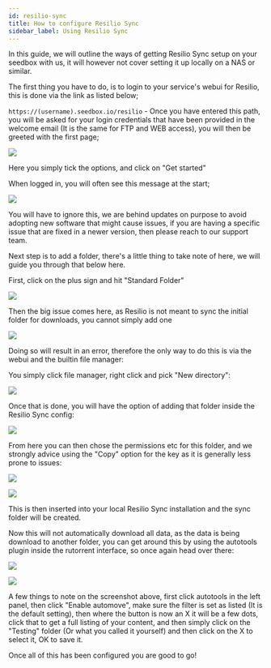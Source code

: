 ```yaml
---
id: resilio-sync
title: How to configure Resilio Sync
sidebar_label: Using Resilio Sync
---
```


In this guide, we will outline the ways of getting Resilio Sync setup on your seedbox with us, it will however not cover setting it up locally on a NAS or similar.

The first thing you have to do, is to login to your service's webui for Resilio, this is done via the link as listed below;

`https://(username).seedbox.io/resilio` - Once you have entered this path, you will be asked for your login credentials that have been provided in the welcome email (It is the same for FTP and WEB access), you will then be greeted with the first page;

![](https://i.imgur.com/YRC4ck3.png)

Here you simply tick the options, and click on "Get started"

When logged in, you will often see this message at the start;

![](https://i.imgur.com/gIiQKTQ.png)

You will have to ignore this, we are behind updates on purpose to avoid adopting new software that might cause issues, if you are having a specific issue that are fixed in a newer version, then please reach to our support team.

Next step is to add a folder, there's a little thing to take note of here, we will guide you through that below here.

First, click on the plus sign and hit "Standard Folder"

![](https://i.imgur.com/zxULu0e.png)

Then the big issue comes here, as Resilio is not meant to sync the initial folder for downloads, you cannot simply add one

![](https://i.imgur.com/AErsijB.png)

Doing so will result in an error, therefore the only way to do this is via the webui and the builtin file manager:

You simply click file manager, right click and pick "New directory":

![](https://i.imgur.com/uD9UHxC.png)

Once that is done, you will have the option of adding that folder inside the Resilio Sync config:

![](https://i.imgur.com/23dRBLV.png)

From here you can then chose the permissions etc for this folder, and we strongly advice using the "Copy" option for the key as it is generally less prone to issues:

![](https://i.imgur.com/KtH0GrH.png)

![](https://i.imgur.com/ij6NgVk.png)

This is then inserted into your local Resilio Sync installation and the sync folder will be created.

Now this will not automatically download all data, as the data is being download to another folder, you can get around this by using the autotools plugin inside the rutorrent interface, so once again head over there:

![](https://i.imgur.com/2XlESKF.png)

![](https://i.imgur.com/FofhoiL.png)

A few things to note on the screenshot above, first click autotools in the left panel, then click "Enable automove", make sure the filter is set as listed (It is the default setting), then where the button is now an X it will be a few dots, click that to get a full listing of your content, and then simply click on the "Testing" folder (Or what you called it yourself) and then click on the X to select it, OK to save it.

Once all of this has been configured you are good to go!


<Ticket />
